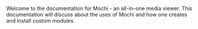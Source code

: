 Welcome to the documentation for Mochi - an all-in-one media viewer. This documentation will discuss about
the uses of Mochi and how one creates and install custom modules.
